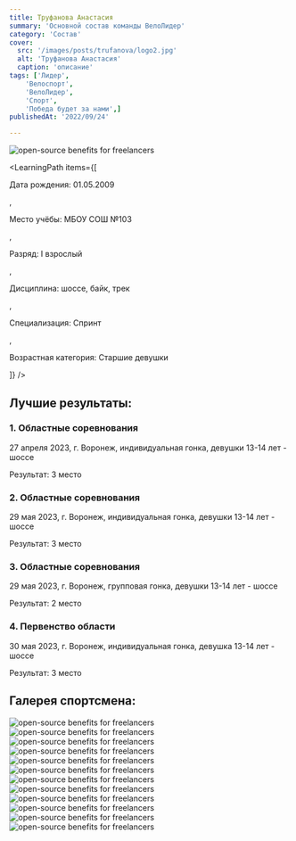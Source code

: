 ```yaml
---
title: Труфанова Анастасия
summary: 'Основной состав команды ВелоЛидер'
category: 'Состав'
cover:
  src: '/images/posts/trufanova/logo2.jpg'
  alt: 'Труфанова Анастасия'
  caption: 'описание'
tags: ['Лидер',
    'Велоспорт',
    'ВелоЛидер',
    'Спорт',
    'Победа будет за нами',]
publishedAt: '2022/09/24'

---
```

<CardLeaders>
<Image
  src="/images/posts/trufanova/logo2.jpg"
  alt="open-source benefits for freelancers"
/>

<LearningPath
  items={[
    <p>Дата рождения: 01.05.2009</p>,
    <p>Место учёбы: МБОУ СОШ №103</p>,
    <p>Разряд: I взрослый</p>,
    <p>Дисциплина: шоссе, байк, трек</p>,
    <p>Специализация: Спринт</p>,
    <p>Возрастная категория: Старшие девушки</p>
  ]}
/>
</CardLeaders>

## Лучшие результаты:

### 1. Областные соревнования 

27 апреля 2023, г. Воронеж, индивидуальная гонка, девушки 13-14 лет - шоссе

Результат: 3 место

### 2. Областные соревнования 

29 мая 2023, г. Воронеж, индивидуальная гонка, девушки 13-14 лет - шоссе

Результат: 3 место

### 3. Областные соревнования 

29 мая 2023, г. Воронеж, групповая гонка, девушки 13-14 лет - шоссе

Результат: 2 место

### 4. Первенство области 

30 мая 2023, г. Воронеж, индивидуальная гонка, девушка 13-14 лет - шоссе

Результат: 3 место


## Галерея спортсмена:
<Image
  src="/images/posts/trufanova/6.jpg"
  alt="open-source benefits for freelancers"
/>
<Image
  src="/images/posts/trufanova/7.jpg"
  alt="open-source benefits for freelancers"
/>
<Image
  src="/images/posts/trufanova/10.jpg"
  alt="open-source benefits for freelancers"
/>
<Image
  src="/images/posts/trufanova/1.jpg"
  alt="open-source benefits for freelancers"
/>
<Image
  src="/images/posts/trufanova/2.jpg"
  alt="open-source benefits for freelancers"
/>
<Image
  src="/images/posts/trufanova/3.jpg"
  alt="open-source benefits for freelancers"
/>
<Image
  src="/images/posts/trufanova/4.jpg"
  alt="open-source benefits for freelancers"
/>
<Image
  src="/images/posts/trufanova/5.jpg"
  alt="open-source benefits for freelancers"
/>
<Image
  src="/images/posts/trufanova/8.jpg"
  alt="open-source benefits for freelancers"
/>
<Image
  src="/images/posts/trufanova/9.jpg"
  alt="open-source benefits for freelancers"
/>
<Image
  src="/images/posts/trufanova/11.jpg"
  alt="open-source benefits for freelancers"
/>
<Image
  src="/images/posts/trufanova/12.jpg"
  alt="open-source benefits for freelancers"
/>


